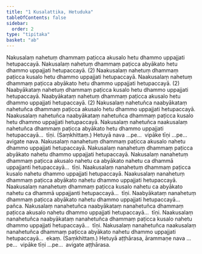 ```yaml
---
title: "1 Kusalattika, Hetuduka"
tableOfContents: false
sidebar:
  order: 2
type: "tipitaka"
basket: "ab"
---
```



<DynamicBreadcrumb />

<Division number="1">

<Paragraph number="2">
Nakusalaṃ nahetuṃ dhammaṃ paṭicca akusalo hetu dhammo uppajjati hetupaccayā. Nakusalaṃ nahetuṃ dhammaṃ paṭicca abyākato hetu dhammo uppajjati hetupaccayā. (2)
</Paragraph>

<Paragraph number="3">
Naakusalaṃ nahetuṃ dhammaṃ paṭicca kusalo hetu dhammo uppajjati hetupaccayā. Naakusalaṃ nahetuṃ dhammaṃ paṭicca abyākato hetu dhammo uppajjati hetupaccayā. (2)
</Paragraph>

<Paragraph number="4">
Naabyākataṃ nahetuṃ dhammaṃ paṭicca kusalo hetu dhammo uppajjati hetupaccayā. Naabyākataṃ nahetuṃ dhammaṃ paṭicca akusalo hetu dhammo uppajjati hetupaccayā. (2)
</Paragraph>

<Paragraph number="5">
Nakusalaṃ nahetuñca naabyākataṃ nahetuñca dhammaṃ paṭicca akusalo hetu dhammo uppajjati hetupaccayā. Naakusalaṃ nahetuñca naabyākataṃ nahetuñca dhammaṃ paṭicca kusalo hetu dhammo uppajjati hetupaccayā. Nakusalaṃ nahetuñca naakusalaṃ nahetuñca dhammaṃ paṭicca abyākato hetu dhammo uppajjati hetupaccayā…  tīṇi. (Saṃkhittaṃ.)
</Paragraph>

<Paragraph number="6">
Hetuyā nava …pe…  vipāke tīṇi …pe…  avigate nava.
</Paragraph>

</Division>
<Division number="2">

<Paragraph number="7">
Nakusalaṃ nanahetuṃ dhammaṃ paṭicca akusalo nahetu dhammo uppajjati hetupaccayā. Nakusalaṃ nanahetuṃ dhammaṃ paṭicca abyākato nahetu dhammo uppajjati hetupaccayā. Nakusalaṃ nanahetuṃ dhammaṃ paṭicca akusalo nahetu ca abyākato nahetu ca dhammā uppajjanti hetupaccayā…  tīṇi.
</Paragraph>

<Paragraph number="8">
Naakusalaṃ nanahetuṃ dhammaṃ paṭicca kusalo nahetu dhammo uppajjati hetupaccayā. Naakusalaṃ nanahetuṃ dhammaṃ paṭicca abyākato nahetu dhammo uppajjati hetupaccayā. Naakusalaṃ nanahetuṃ dhammaṃ paṭicca kusalo nahetu ca abyākato nahetu ca dhammā uppajjanti hetupaccayā…  tīṇi.
</Paragraph>

<Paragraph number="9">
Naabyākataṃ nanahetuṃ dhammaṃ paṭicca abyākato nahetu dhammo uppajjati hetupaccayā…  pañca.
</Paragraph>

<Paragraph number="10">
Nakusalaṃ nanahetuñca naabyākataṃ nanahetuñca dhammaṃ paṭicca akusalo nahetu dhammo uppajjati hetupaccayā…  tīṇi.
</Paragraph>

<Paragraph number="11">
Naakusalaṃ nanahetuñca naabyākataṃ nanahetuñca dhammaṃ paṭicca kusalo nahetu dhammo uppajjati hetupaccayā…  tīṇi.
</Paragraph>

<Paragraph number="12">
Nakusalaṃ nanahetuñca naakusalaṃ nanahetuñca dhammaṃ paṭicca abyākato nahetu dhammo uppajjati hetupaccayā…  ekaṃ. (Saṃkhittaṃ.)
</Paragraph>

<Paragraph number="13">
Hetuyā aṭṭhārasa, ārammaṇe nava …pe…  vipāke tīṇi …pe…  avigate aṭṭhārasa.
</Paragraph>
</Division>